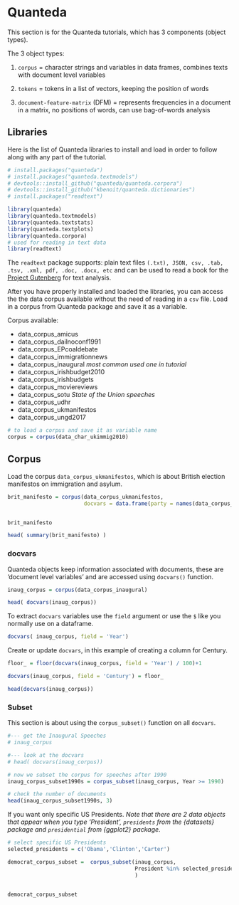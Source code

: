 
# Quanteda 

This section is for the Quanteda tutorials, which has 3 components (object types).

The 3 object types:

1. `corpus` = character strings and variables in data frames, combines texts with document level variables

2. `tokens` = tokens in a list of vectors, keeping the position of words

3. `document-feature-matrix` (DFM) = represents frequencies in a document in a matrix, no positions of words, can use bag-of-words analysis


## Libraries

Here is the list of Quanteda libraries to install and load in order to follow along with any part of the tutorial.

```r
# install.packages("quanteda")
# install.packages("quanteda.textmodels") 
# devtools::install_github("quanteda/quanteda.corpora")
# devtools::install_github("kbenoit/quanteda.dictionaries")
# install.packages("readtext")

library(quanteda)
library(quanteda.textmodels)
library(quanteda.textstats)
library(quanteda.textplots)
library(quanteda.corpora)
# used for reading in text data
library(readtext)
```

The `readtext` package supports: plain text files `(.txt), JSON, csv, .tab, .tsv, .xml, pdf, .doc, .docx, etc` and can be used to read a book for the [Project Gutenberg](https://www.gutenberg.org/) for text analysis.


After you have properly installed and loaded the libraries, you can access
the the data corpus available without the need of reading in a `csv` file.
Load in a corpus from Quanteda package and save it as a variable.

Corpus available:

- data_corpus_amicus
- data_corpus_dailnoconf1991
- data_corpus_EPcoaldebate
- data_corpus_immigrationnews
- data_corpus_inaugural  _most common used one in tutorial_
- data_corpus_irishbudget2010
- data_corpus_irishbudgets
- data_corpus_moviereviews
- data_corpus_sotu  _State of the Union speeches_
- data_corpus_udhr
- data_corpus_ukmanifestos
- data_corpus_ungd2017


```r
# to load a corpus and save it as variable name
corpus = corpus(data_char_ukimmig2010)
```



## Corpus

Load the corpus `data_corpus_ukmanifestos`, which is about British election manifestos on immigration and asylum.

```r
brit_manifesto = corpus(data_corpus_ukmanifestos,
                        docvars = data.frame(party = names(data_corpus_ukmanifestos)))


brit_manifesto
```

```r
head( summary(brit_manifesto) )
```




### docvars

Quanteda objects keep information associated with documents, these are 'document level variables'
and are accessed using `docvars()` function.

```r
inaug_corpus = corpus(data_corpus_inaugural)

head( docvars(inaug_corpus))
```



To extract `docvars` variables use the `field` argument or use the `$` like you normally use on a dataframe.


```r
docvars( inaug_corpus, field = 'Year')
```


Create or update `docvars`, in this example of creating a column for Century.

```r
floor_ = floor(docvars(inaug_corpus, field = 'Year') / 100)+1

docvars(inaug_corpus, field = 'Century') = floor_

head(docvars(inaug_corpus))
```



### Subset

This section is about using the `corpus_subset()` function on all `docvars`.


```r
#--- get the Inaugural Speeches
# inaug_corpus

#--- look at the docvars
# head( docvars(inaug_corpus))

# now we subset the corpus for speeches after 1990
inaug_corpus_subset1990s = corpus_subset(inaug_corpus, Year >= 1990)

# check the number of documents 
head(inaug_corpus_subset1990s, 3)
```


If you want only specific US Presidents. _Note that there are 2 data objects that appear when you type 'President', `presidents` from the {datasets} package and `presidential` from {ggplot2} package_.


```r
# select specific US Presidents
selected_presidents = c('Obama','Clinton','Carter')

democrat_corpus_subset =  corpus_subset(inaug_corpus,
                                        President %in% selected_presidents
                                        )


democrat_corpus_subset
```


























